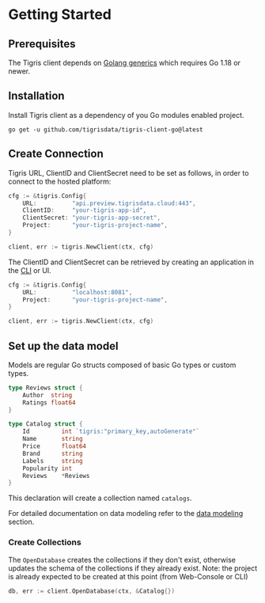 
# Getting Started

## Prerequisites

The Tigris client depends on
[Golang generics](https://go.dev/doc/tutorial/generics) which requires Go 1.18
or newer.

## Installation

Install Tigris client as a dependency of you Go modules enabled project.

```shell
go get -u github.com/tigrisdata/tigris-client-go@latest
```

## Create Connection

<Tabs>
<TabItem value="Tigris Cloud" label="Tigris Cloud">

Tigris URL, ClientID and ClientSecret need to be set as follows,
in order to connect to the hosted platform:

```go
cfg := &tigris.Config{
    URL:          "api.preview.tigrisdata.cloud:443",
    ClientID:     "your-tigris-app-id",
    ClientSecret: "your-tigris-app-secret",
    Project:      "your-tigris-project-name",
}

client, err := tigris.NewClient(ctx, cfg)
```

The ClientID and ClientSecret can be retrieved by creating an application
in the [CLI](../cli/authentication.md#application-credentials) or UI.

</TabItem>
<TabItem value="Development Environment" label="Development Environment">

```go
cfg := &tigris.Config{
    URL:          "localhost:8081",
    Project:      "your-tigris-project-name",
}

client, err := tigris.NewClient(ctx, cfg)
```

</TabItem>
</Tabs>

## Set up the data model

Models are regular Go structs composed of basic Go types or custom types.

```go
type Reviews struct {
    Author  string
    Ratings float64
}

type Catalog struct {
	Id         int `tigris:"primary_key,autoGenerate"`
	Name       string
	Price      float64
	Brand      string
	Labels     string
	Popularity int
	Reviews    *Reviews
}
```

This declaration will create a collection named `catalogs`.

For detailed documentation on data modeling refer to the
[data modeling](/docs/concepts/database/datamodel) section.

### Create Collections

The `OpenDatabase` creates the collections if they don't exist,
otherwise updates the schema of the collections if they already exist. Note:
the project is already expected to be created at this point (from Web-Console
or CLI)

```go
db, err := client.OpenDatabase(ctx, &Catalog{})
```
